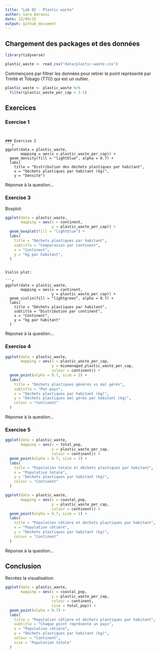 ```yaml
---
title: "Lab 02 - Plastic waste"
author: Sara Adraoui
date: 22/09/25
output: github_document
---
```


## Chargement des packages et des données

```r
library(tidyverse) 
```

```r
plastic_waste <- read_csv("data/plastic-waste.csv")
```

Commençons par filtrer les données pour retirer le point représenté par Trinité et Tobago (TTO) qui est un outlier.

```r
plastic_waste <- plastic_waste %>%
  filter(plastic_waste_per_cap < 3.5)
```


## Exercices

### Exercise 1



```


### Exercise 2
```r
ggplot(data = plastic_waste,
       mapping = aes(x = plastic_waste_per_cap)) +
  geom_density(fill = "lightblue", alpha = 0.7) +
  labs(
    title = "Distribution des déchets plastiques par habitant",
    x = "Déchets plastiques par habitant (kg)",
    y = "Densité")
```





Réponse à la question...

### Exercise 3

Boxplot:


```r
ggplot(data = plastic_waste,
       mapping = aes(x = continent,
                     y = plastic_waste_per_cap)) +
  geom_boxplot(fill = "lightblue") +
  labs(
    title = "Déchets plastiques par habitant",
    subtitle = "Comparaison par continent",
    x = "Continent",
    y = "kg par habitant",
  )
```

```

Violin plot:

```r
ggplot(data = plastic_waste,
       mapping = aes(x = continent,
                     y = plastic_waste_per_cap)) +
  geom_violin(fill = "lightgreen", alpha = 0.7) +
  labs(
    title = "Déchets plastiques par habitant",
    subtitle = "Distribution par continent",
    x = "Continent",
    y = "kg par habitant"
  )
```

Réponse à la question...

### Exercise 4


```r
ggplot(data = plastic_waste,
       mapping = aes(x = plastic_waste_per_cap,
                     y = mismanaged_plastic_waste_per_cap,
                     colour = continent)) +
  geom_point(alpha = 0.7, size = 2) +
  labs(
    title = "Déchets plastiques générés vs mal gérés",
    subtitle = "Par pays",
    x = "Déchets plastiques par habitant (kg)",
    y = "Déchets plastiques mal gérés par habitant (kg)",
    colour = "Continent"
  )
```


Réponse à la question...

### Exercise 5


```r
ggplot(data = plastic_waste,
       mapping = aes(x = total_pop,
                     y = plastic_waste_per_cap,
                     colour = continent)) +
  geom_point(alpha = 0.7, size = 2) +
  labs(
    title = "Population totale et déchets plastiques par habitant",
    x = "Population totale",
    y = "Déchets plastiques par habitant (kg)",
    colour = "Continent"
  )
```


```r
ggplot(data = plastic_waste,
       mapping = aes(x = coastal_pop,
                     y = plastic_waste_per_cap,
                     colour = continent)) +
  geom_point(alpha = 0.7, size = 2) +
  labs(
    title = "Population côtière et déchets plastiques par habitant",
    x = "Population côtière",
    y = "Déchets plastiques par habitant (kg)",
    colour = "Continent"
  )
```


Réponse à la question...


## Conclusion

Recréez la visualisation:

```r
ggplot(data = plastic_waste,
       mapping = aes(x = coastal_pop,
                     y = plastic_waste_per_cap,
                     colour = continent,
                     size = total_pop)) +
  geom_point(alpha = 0.7) +
  labs(
    title = "Population côtière et déchets plastiques par habitant",
    subtitle = "Chaque point représente un pays",
    x = "Population côtière",
    y = "Déchets plastiques par habitant (kg)",
    colour = "Continent",
    size = "Population totale"
  )
```


